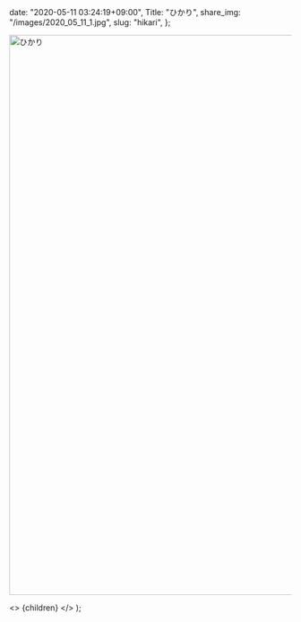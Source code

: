 
  date: "2020-05-11 03:24:19+09:00",
  Title: "ひかり",
  share_img: "/images/2020_05_11_1.jpg",
  slug: "hikari",
};

<img src="/Users/dream_exp/Desktop/Projects/ikyoukoujitsu/ikyoukoujitsu-v2/public/images/2020_05_11_1.jpg" alt="ひかり" width="1500" height="1000" />

  <>
    <Head>
      <title>{meta.Title} | 異郷好実</title>
    </Head>
    <PostLayout meta={meta}>{children}</PostLayout>
  </>
);
